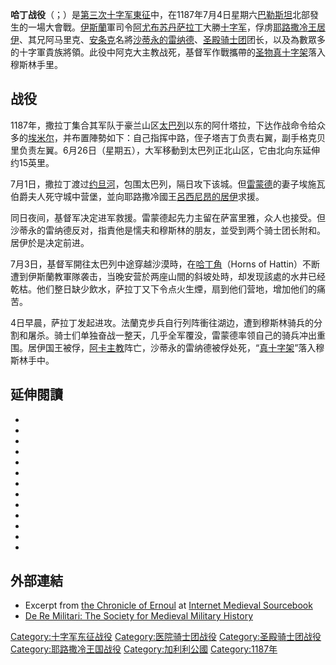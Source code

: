 {{Infobox Military Conflict
|conflict=哈丁战役
|image=[[File:Battle_of_Cresson.jpg|250px]]
|caption=中世纪手稿的哈丁战役
|partof=[[第三次十字军東征|第三次十字军東征]]
|date=1187年7月4日
|place= [[巴勒斯坦|巴勒斯坦]][[提比里亞|太巴列]]哈丁角
|coordinates = {{Coord|32|48|13|N|35|26|40|E |scale:10000_type:event_region:IL_source:dewiki |display=inline,title}}
|result=[[阿尤布王朝|阿尤布王朝]]大胜
|combatant1=[[File:Armoiries_de_Jérusalem.svg|18px]] [[耶路撒冷王国|耶路撒冷王国]]<br/>[[File:Armoiries_Bohémond_VI_d'Antioche.svg|18px]] [[安条克公国|安条克公国]]<br />[[File:Cross_of_the_Knights_Templar.svg|border]] [[圣殿骑士团|圣殿骑士团]]<br>[[File:Cross_of_the_Knights_Hospitaller.svg|border]] [[聖約翰骑士团|聖約翰骑士团]]
|combatant2=[[File:Flag_of_Ayyubid_Dynasty.svg|border]] [[阿尤布王朝|阿尤布王朝]]
|commander1=[[File:Armoiries_de_Jérusalem.svg|18px]] [[吕西尼昂的居伊|吕西尼昂的居伊]]{{POW}}<br />[[File:Armoiries_de_Jérusalem.svg|18px]] [[雷蒙德三世_(的黎波里)|的黎波里的雷蒙德]]<br />[[File:Armoiries_de_Jérusalem.svg|18px]] [[伊贝林的贝里昂|伊贝林的贝里昂]]<br />[[File:Armoiries_Bohémond_VI_d'Antioche.svg|18px]] [[沙蒂永的雷纳德|沙蒂永的雷纳德]]{{Executed}}<br>[[File:Cross_of_the_Knights_Templar.svg|border]] {{tsl|en|Gerard de Ridefort|傑拉德·迪·雷德福}} {{POW}}
|commander2=[[File:Flag_of_Ayyubid_Dynasty.svg|border]] [[萨拉丁|萨拉丁]]
|strength1=20,000人
*15,000名[[重裝步兵|重裝步兵]]
*1,200名重裝[[騎士|騎士]]
*3,000名[[輕騎兵|輕騎兵]]
*500名土耳其[[弓騎兵|弓騎兵]]
|strength2=30,000人
*12,000名[[輕騎兵|輕騎兵]]
|casualties1=嚴重
|casualties2=輕微
|}}
{{Campaignbox 阿尤布-十字军战争}}
'''哈丁战役'''（{{lang-en|Battle of Hattin}}；{{lang-ar|معركة حطين}}）是[[第三次十字军東征|第三次十字军東征]]中，在1187年7月4日星期六[[巴勒斯坦|巴勒斯坦]]北部發生的一場大會戰。[[伊斯蘭|伊斯蘭]]軍司令[[阿尤布王朝|阿尤布]][[苏丹_(称谓)|苏丹]][[萨拉丁|萨拉丁]]大勝[[十字军|十字军]]，俘虏[[耶路撒冷王|耶路撒冷王]][[吕西尼昂的居伊|居伊]]、其兄阿马里克、[[安条克公国|安条克]]名將[[沙蒂永的雷纳德|沙蒂永的雷纳德]]、[[圣殿骑士团|圣殿骑士团]]团长{{tsl|en|en:Gerard de Ridefort|傑拉德·迪·雷德福}}，以及為數眾多的十字軍貴族將領。此役中阿克大主教战死，基督军作戰攜帶的[[聖物|圣物]][[真十字架|真十字架]]落入穆斯林手里。

== 战役 ==
1187年，撒拉丁集合其军队于豪兰山区[[提比里亞|太巴列]]以东的阿什塔拉，下达作战命令给众多的[[埃米尔|埃米尔]]，并布置陣勢如下：自己指挥中路，侄子塔吉丁负责右翼，副手格克贝里负责左翼。6月26日（星期五），大军移動到太巴列正北山区，它由北向东延伸约15英里。

7月1日，撒拉丁渡过[[约旦河|约旦河]]，包围太巴列，隔日攻下该城。但[[雷蒙德三世_(的黎波里)|雷蒙德]]的妻子埃施瓦伯爵夫人死守城中营堡，並向耶路撒冷國王[[吕西尼昂的居伊|呂西尼昂的居伊]]求援。

同日夜间，基督军决定进军救援。雷蒙德起先力主留在萨富里雅，众人也接受。但沙蒂永的雷纳德反对，指責他是懦夫和穆斯林的朋友，並受到两个骑士团长附和。居伊於是决定前进。

7月3日，基督军開往太巴列中途穿越沙漠時，在[[哈丁角|哈丁角]]（Horns of Hattin）不断遭到伊斯蘭教軍隊袭击，当晚安营於两座山間的斜坡处時，却发现該處的水井已经乾枯。他们整日缺少飲水，萨拉丁又下令点火生煙，扇到他们营地，增加他们的痛苦。

4日早晨，萨拉丁发起进攻。法蘭克步兵自行列阵衝往湖边，遭到穆斯林骑兵的分割和屠杀。骑士们单独奋战一整天，几乎全军覆没，雷蒙德率领自己的骑兵冲出重围。居伊国王被俘，[[阿卡主教|阿卡主教]]阵亡，沙蒂永的雷纳德被俘处死，“[[真十字架|真十字架]]”落入穆斯林手中。

==延伸閱讀==
{{refbegin}}
*{{citation |last=Baldwin |first=M. W. |authorlink= |chapter= |title=Raymond III of Tripolis and the Fall of Jerusalem (1140–1187) |year=1936 |publisher=[[Princeton_University_Press|Princeton University Press]] |location=Princeton |isbn= |pages= |url= }}
*{{citation |last=Brundage |first=James A. |authorlink= |chapter=De Expugnatione Terrae Sanctae per Saladinum |title=The Crusades: A Documentary Survey |year=1962 |publisher=[[Marquette_University_Press|Marquette University Press]] |location=Milwaukee |isbn= |pages= |url= }}
*{{citation |last=Delcourt |first=Thierry ed.|authorlink= |chapter= |title=Sébastien Mamerot, Les Passages d'Outremer. A chronicle of the Crusades |year=2009 |publisher=[[Taschen|Taschen]] |location=Cologne |isbn=978-3-8365-0555-0 |pages= 145|url= }}
*{{citation |last=Edbury |first=Peter W. |authorlink= |chapter= |title=The Conquest of Jerusalem and the Third Crusade: Sources in Translation |year=1996 |publisher=Ashgate |location=Aldershot |isbn=1-84014-676-1 |pages= |url= }}
*{{citation |last=Gillingham |first=John |authorlink= |series=Yale English Monarchs |title=Richard I |year=1999 |publisher=[[Yale_University_Press|Yale University Press]] |location=New Haven |isbn=0-300-07912-5 |pages= |url= }}
*{{citation |last=Holt |first=P. M. |authorlink= |chapter= |title=The Age of the Crusades: The Near East from the Eleventh Century to 1517 |year=1986 |publisher=[[Longman|Longman]] |location=New York |isbn=0-582-49302-1 |pages= |url= }}
*{{citation |last=Lyons |first=M. C. |last2=Jackson |first2=D. E. P. |chapter= |title=Saladin: The Politics of the Holy War |year=1982 |publisher=Cambridge University Press |location=New York |isbn=0-521-22358-X |pages= |url= }}
*{{citation |last=Nicholson |first=R. L. |authorlink= |chapter= |title=Joscelyn III and the Fall of the Crusader States, 1134–1199 |year=1973 |publisher=[[Brill_Publishers|Brill]] |location=Leiden |isbn=90-04-03676-8 |pages= |url= }}
*{{citation |last=Nicolle |first=David |authorlink= David Nicolle |chapter= |title=Hattin 1187: Saladin's Greatest Victory. Osprey Campaign Series #19 |year=1993 |publisher=[[Osprey_Publishing|Osprey Publishing]] |location=|isbn=1-85532-284-6 |pages=96 |url= }}
*{{citation |last=Nicolle |first=David |authorlink= |chapter= |title=Hattin 1187: Saladin's Greatest Victory, Praeger Illustrated Military History Series |year=2005 |publisher=[[Praeger_Publishers|Praeger Publishers]] |location=[[Westport,_CT|Westport, CT]] |isbn=0-275-98840-6 |pages= |url= }}
*{{citation |last=Phillips |first=Jonathan |authorlink= |chapter= |title=The Crusades 1095–1187 |year=2002 |publisher=Longman |location=New York |isbn=0-582-32822-5 |pages= |url= }}
*{{citation |last=Runciman |first=Steven |authorlink=Steven Runciman |chapter= |title=A History of the Crusades, vol. II: The Kingdom of Jerusalem and the Frankish East, 1100–1187 |year=1952 |publisher=[[Cambridge_University_Press|Cambridge University Press]] |location=Cambridge |isbn= |pages= |url= }}
*{{citation |editor1-last=Setton |editor1-first=Kenneth |authorlink= |chapter= |title=A History of the Crusades, vol. I |year=1958 |publisher=[[University_of_Pennsylvania_Press|University of Pennsylvania Press]] |location=Philadelphia |isbn= |pages= |url=http://digicoll.library.wisc.edu/cgi-bin/History/History-idx?type=browse&scope=HISTORY.HISTCRUSADES |accessdate=2012-09-08 |archive-date=2015-03-03 |archive-url=https://web.archive.org/web/20150303090214/http://digicoll.library.wisc.edu/cgi-bin/History/History-idx?type=browse&scope=History.HistCrusades |dead-url=no }}
{{refend}}

==外部連結==
{{Commons category|Battle of Hattin}}
*Excerpt from [https://web.archive.org/web/20140814182352/http://www.fordham.edu/halsall/source/1187hattin.html the Chronicle of Ernoul] at [[Internet_Medieval_Sourcebook|Internet Medieval Sourcebook]]
*[http://www.deremilitari.org De Re Militari: The Society for Medieval Military History]{{Wayback|url=http://www.deremilitari.org/ |date=20070206025953 }}

[[Category:十字军东征战役|Category:十字军东征战役]]
[[Category:医院骑士团战役|Category:医院骑士团战役]]
[[Category:圣殿骑士团战役|Category:圣殿骑士团战役]]
[[Category:耶路撒冷王国战役|Category:耶路撒冷王国战役]]
[[Category:加利利公國|Category:加利利公國]]
[[Category:1187年|Category:1187年]]